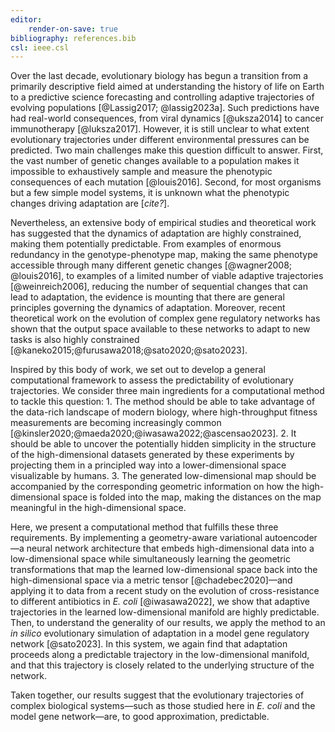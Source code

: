 ```yaml
---
editor:
    render-on-save: true
bibliography: references.bib
csl: ieee.csl
---
```


Over the last decade, evolutionary biology has begun a transition from a
primarily descriptive field aimed at understanding the history of life on Earth
to a predictive science forecasting and controlling adaptive trajectories of
evolving populations [@Lassig2017; @lassig2023a]. Such predictions have had
real-world consequences, from viral dynamics [@uksza2014] to cancer
immunotherapy [@luksza2017]. However, it is still unclear to what extent
evolutionary trajectories under different environmental pressures can be
predicted. Two main challenges make this question difficult to answer. First,
the vast number of genetic changes available to a population makes it impossible
to exhaustively sample and measure the phenotypic consequences of each mutation
[@louis2016]. Second, for most organisms but a few simple model systems, it is
unknown what the phenotypic changes driving adaptation are [*cite?*].

Nevertheless, an extensive body of empirical studies and theoretical work has
suggested that the dynamics of adaptation are highly constrained, making them
potentially predictable. From examples of enormous redundancy in the
genotype-phenotype map, making the same phenotype accessible through many
different genetic changes [@wagner2008; @louis2016], to examples of a limited
number of viable adaptive trajectories [@weinreich2006], reducing the number of
sequential changes that can lead to adaptation, the evidence is mounting that
there are general principles governing the dynamics of adaptation. Moreover,
recent theoretical work on the evolution of complex gene regulatory networks has
shown that the output space available to these networks to adapt to new tasks is
also highly constrained [@kaneko2015;@furusawa2018;@sato2020;@sato2023].

Inspired by this body of work, we set out to develop a general computational
framework to assess the predictability of evolutionary trajectories. We consider
three main ingredients for a computational method to tackle this question: 
1.  The method should be able to take advantage of the data-rich landscape of
modern biology, where high-throughput fitness measurements are becoming
increasingly common [@kinsler2020;@maeda2020;@iwasawa2022;@ascensao2023].
2. It should be able to uncover the potentially hidden simplicity in the
structure of the high-dimensional datasets generated by these experiments by
projecting them in a principled way into a lower-dimensional space visualizable
by humans.
3. The generated low-dimensional map should be accompanied by the corresponding
geometric information on how the high-dimensional space is folded into the map,
making the distances on the map meaningful in the high-dimensional space.

Here, we present a computational method that fulfills these three requirements.
By implementing a geometry-aware variational autoencoder---a neural network
architecture that embeds high-dimensional data into a low-dimensional space
while simultaneously learning the geometric transformations that map the learned
low-dimensional space back into the high-dimensional space via a metric tensor
[@chadebec2020]---and applying it to data from a recent study on the evolution
of cross-resistance to different antibiotics in *E. coli* [@iwasawa2022], we
show that adaptive trajectories in the learned low-dimensional manifold are
highly predictable. Then, to understand the generality of our results, we apply
the method to an *in silico* evolutionary simulation of adaptation in a model
gene regulatory network [@sato2023]. In this system, we again find that
adaptation proceeds along a predictable trajectory in the low-dimensional
manifold, and that this trajectory is closely related to the underlying
structure of the network.

Taken together, our results suggest that the evolutionary trajectories of
complex biological systems---such as those studied here in *E. coli* and the
model gene network---are, to good approximation, predictable.